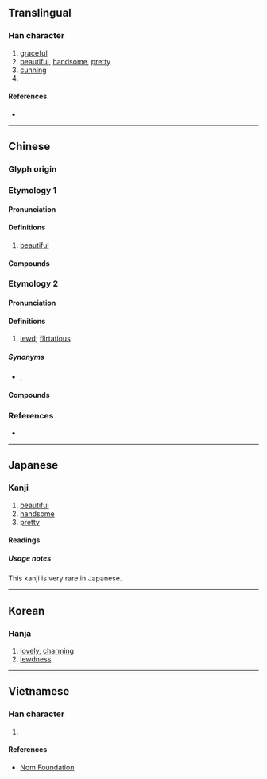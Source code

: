 {{character info}}
==Translingual==

===Han character===
{{Han char|rn=38|rad=女|as=06|sn=9|four=40448|canj=VYCK|ids=⿰女交}}

# [[graceful]]
# [[beautiful]], [[handsome]], [[pretty]]
# [[cunning]]
# {{surname|zh}}

====References====
* {{Han ref|kx=0260.060|dkj=06214|dj=0526.060|hdz=21047.050|uh=59E3|ud=23011|bh=ABBB|bd=43963}}

----

==Chinese==
{{zh-forms}}

===Glyph origin===
{{Han etym}}

===Etymology 1===

====Pronunciation====
{{zh-pron
|m=姣
|c=gaau2
|mn-t=giao1/giou1
|mn-t_note=giou1 - Chaozhou
|mc=2
|oc=1
|cat=a
}}

====Definitions====
{{zh-hanzi}}

# {{lb|zh|literary}} [[beautiful]]

====Compounds====
{{zh-der|夸姣|姣好|姣媚|姣美|姣麗|娥姣}}

===Etymology 2===
{{zh-forms|alt=媱-Hakka,嬈-Hokkien,嫐-Hokkien; Leizhou Min}}

====Pronunciation====
{{zh-pron
|m=xiáo
|c=haau4
|h=pfs=hièu;gd=hiau2
|mn=hiâu
|mc=1
|oc=2
|cat=a
}}

====Definitions====
{{zh-hanzi}}

# {{lb|zh|obsolete|or|Cantonese|Hakka|Hokkien|Leizhou Min|Hainanese|of a woman}} [[lewd]]; [[flirtatious]]

=====Synonyms=====
* {{sense|lewd}} {{zh-l|淫蕩}}, {{zh-l|淫亂}}

====Compounds====
{{zh-der|姣婆|發姣|姣嫲|姣牛嫲|姣查某|姣婊|老姣|姣羅|姣屍扽篤|發姣發扽|姣氣}}

===References===
* {{R:yue:Hanzi}}

----

==Japanese==

===Kanji===
{{ja-kanji|grade=|rs=女06}}

# [[beautiful]]
# [[handsome]]
# [[pretty]]

====Readings====
{{ja-readings
|goon=きょう<けう
|kanon=こう<かう
|kun=みめよ-い, うつく-し.い, いさぎよ-い
}}

=====Usage notes=====
This kanji is very rare in Japanese.

----

==Korean==

===Hanja===
{{ko-hanja|hangeul=교|rv=gyo|mr=kyo}}

# [[lovely]], [[charming]]
# [[lewdness]]

----

==Vietnamese==

===Han character===
{{vi-readings|reading=giảo|rs=女06}}

# {{rfdef|vi|sort=女06}}

====References====
* [http://nomfoundation.org/common/nom_details.php?codepoint=59e3 Nom Foundation]